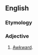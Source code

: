 ==English==

===Etymology===
{{suffix|en|clodpole|ish}}

===Adjective===
{{en-adj}}

# {{lb|en|obsolete}} [[awkward|Awkward]].